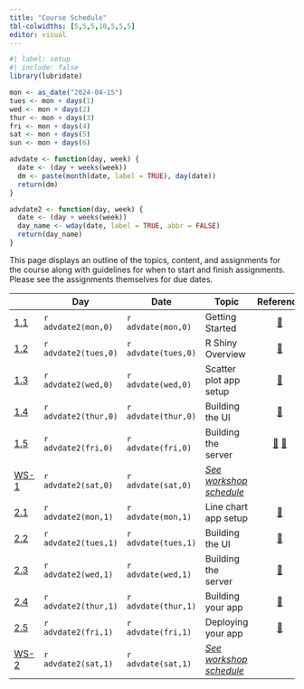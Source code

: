 ```yaml
---
title: "Course Schedule"
tbl-colwidths: [5,5,5,10,5,5,5]
editor: visual
---
```


```r
#| label: setup
#| include: false
library(lubridate)

mon <- as_date("2024-04-15")
tues <- mon + days(1)
wed <- mon + days(2)
thur <- mon + days(3)
fri <- mon + days(4)
sat <- mon + days(5)
sun <- mon + days(6)

advdate <- function(day, week) {
  date <- (day + weeks(week))
  dm <- paste(month(date, label = TRUE), day(date))
  return(dm)  
}

advdate2 <- function(day, week) {
  date <- (day + weeks(week))
  day_name <- wday(date, label = TRUE, abbr = FALSE)
  return(day_name)
}
```

This page displays an outline of the topics, content, and assignments for the course along with guidelines for when to start and finish assignments. Please see the assignments themselves for due dates.

::: column-screen-inset-right
|                                             | Day                  | Date                | Topic                                                                         |                                                                              Reference                                                                              |                                                                    Videos                                                                     |                                  Assignments                                  |
|-----------|-----------|-----------|-----------|:---------:|:---------:|:---------:|
| [1.1](/modules/module-1.1.qmd "Module 1.1") | `r advdate2(mon,0)`  | `r advdate(mon,0)`  | Getting Started                                                               |                                                      [📖](https://shiny.posit.co/r/gallery/ "R Shiny Gallery")                                                      | [🖥️](https://youtu.be/eimM6pNkYjE "RStudio Setup") [🖥️](https://youtu.be/MKwyauo8nSI?si=PQBS8VaI16Kx8hd1 "Intro to the Tidyverse (Tom Mock)") |                                                                               |
| [1.2](/modules/module-1.2.qmd "Module 1.2") | `r advdate2(tues,0)` | `r advdate(tues,0)` | R Shiny Overview                                                              |                                 [📖](https://shiny.posit.co/r/getstarted/shiny-basics/lesson1/index.html "R Shiny Getting Started")                                 |                       [🖥️](https://youtu.be/HpqLXB_TnpI?si=Vu-CTNQYmXK2opDe "The Past and Future of Shiny (Joe Cheng)")                       |                                                                               |
| [1.3](/modules/module-1.3.qmd "Module 1.3") | `r advdate2(wed,0)`  | `r advdate(wed,0)`  | Scatter plot app setup                                                        |                                              [📖](https://mastering-shiny.org/basic-app.html "Mastering Shiny ch. 1")                                               |                                                      [🖥️](https://youtu.be/hcjgtcKmO5Q)                                                       |                                                                               |
| [1.4](/modules/module-1.4.qmd "Module 1.4") | `r advdate2(thur,0)` | `r advdate(thur,0)` | Building the UI                                                               |                                              [📖](https://mastering-shiny.org/basic-ui.html "Mastering Shiny, ch. 2")                                               |                                                      [🖥️](https://youtu.be/pTP4DC-riPI)                                                       |                                                                               |
| [1.5](/modules/module-1.5.qmd "Module 1.5") | `r advdate2(fri,0)`  | `r advdate(fri,0)`  | Building the server                                                           | [📖](https://mastering-shiny.org/basic-reactivity.html "Mastering Shiny, ch. 3.1-3.3") [📖](https://mastering-shiny.org/action-tidy.html "Mastering Shiny, ch. 12") |                                                      [🖥️](https://youtu.be/c4QQElJdNJs)                                                       |                                                                               |
| [WS-1](weeks/workshop-day1.qmd)             | `r advdate2(sat,0)`  | `r advdate(sat,0)`  | [*See workshop schedule*](weeks/workshop-day1.qmd "Week 1 workshop schedule") |                                                                                                                                                                     |                                                                                                                                               |                   [🧮](assignments/coding-assignment-1.qmd)                   |
| [2.1](/modules/module-2.1.qmd "Module 2.1") | `r advdate2(mon,1)`  | `r advdate(mon,1)`  | Line chart app setup                                                          |                                               [📖](https://shiny.posit.co/r/articles/build/sliders/ "Using Sliders")                                                |                                            [🖥️](https://youtu.be/TM2jD0PQOfE?si=CFAU32NPAWrHiHEN)                                             |                                                                               |
| [2.2](/modules/module-2.2.qmd "Module 2.2") | `r advdate2(tues,1)` | `r advdate(tues,1)` | Building the UI                                                               |                                            [📖](https://mastering-shiny.org/action-layout.html "Mastering Shiny, ch. 6")                                            |                                            [🖥️](https://youtu.be/TM2jD0PQOfE?si=CFAU32NPAWrHiHEN)                                             |                                                                               |
| [2.3](/modules/module-2.3.qmd "Module 2.3") | `r advdate2(wed,1)`  | `r advdate(wed,1)`  | Building the server                                                           |                                         [📖](https://mastering-shiny.org/basic-reactivity.html "Mastering Shiny, ch. 3.4")                                          |                                            [🖥️](https://youtu.be/TM2jD0PQOfE?si=CFAU32NPAWrHiHEN)                                             |                                                                               |
| [2.4](/modules/module-2.4.qmd "Module 2.4") | `r advdate2(thur,1)` | `r advdate(thur,1)` | Building your app                                                             |                                           [📖](https://mastering-shiny.org/action-workflow.html "Mastering Shiny, ch. 5")                                           |                                            [🖥️](https://youtu.be/TM2jD0PQOfE?si=CFAU32NPAWrHiHEN)                                             |                                                                               |
| [2.5](/modules/module-2.5.qmd "Module 2.5") | `r advdate2(fri,1)`  | `r advdate(fri,1)`  | Deploying your app                                                            |                                    [📖](https://docs.posit.co/shinyapps.io/index.html "shinyapps.io Getting Started, chs. 1&2")                                     |                                            [🖥️](https://youtu.be/TM2jD0PQOfE?si=CFAU32NPAWrHiHEN)                                             |                                                                               |
| [WS-2](weeks/workshop-day2.qmd)             | `r advdate2(sat,1)`  | `r advdate(sat,1)`  | [*See workshop schedule*](weeks/workshop-day2.qmd)                            |                                                                                                                                                                     |                                                                                                                                               | [🧮](assignments/coding-assignment-2.qmd) [✍️](project/project-assigment/qmd) |
:::
